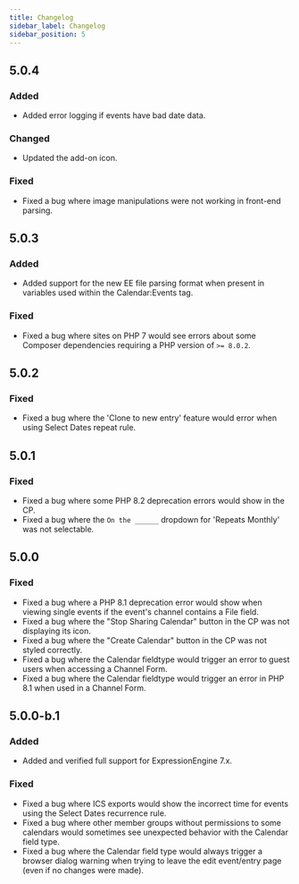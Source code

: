 ```yaml
---
title: Changelog
sidebar_label: Changelog
sidebar_position: 5
---
```



## 5.0.4<TitleDate date="2025-03-28" />

### Added
- Added error logging if events have bad date data.

### Changed
- Updated the add-on icon.

### Fixed
- Fixed a bug where image manipulations were not working in front-end parsing.

## 5.0.3<TitleDate date="2023-04-22" />

### Added
- Added support for the new EE file parsing format when present in variables used within the Calendar:Events tag.

### Fixed
- Fixed a bug where sites on PHP 7 would see errors about some Composer dependencies requiring a PHP version of `>= 8.0.2`.

## 5.0.2<TitleDate date="2023-04-17" />

### Fixed
- Fixed a bug where the 'Clone to new entry' feature would error when using Select Dates repeat rule.

## 5.0.1<TitleDate date="2023-03-13" />

### Fixed
- Fixed a bug where some PHP 8.2 deprecation errors would show in the CP.
- Fixed a bug where the `On the ______` dropdown for 'Repeats Monthly' was not selectable.

## 5.0.0<TitleDate date="2023-01-18" />

### Fixed
- Fixed a bug where a PHP 8.1 deprecation error would show when viewing single events if the event's channel contains a File field.
- Fixed a bug where the "Stop Sharing Calendar" button in the CP was not displaying its icon.
- Fixed a bug where the "Create Calendar" button in the CP was not styled correctly.
- Fixed a bug where the Calendar fieldtype would trigger an error to guest users when accessing a Channel Form.
- Fixed a bug where the Calendar fieldtype would trigger an error in PHP 8.1 when used in a Channel Form.

## 5.0.0-b.1<TitleDate date="2022-12-15" />

### Added
- Added and verified full support for ExpressionEngine 7.x.

### Fixed
- Fixed a bug where ICS exports would show the incorrect time for events using the Select Dates recurrence rule.
- Fixed a bug where other member groups without permissions to some calendars would sometimes see unexpected behavior with the Calendar field type.
- Fixed a bug where the Calendar field type would always trigger a browser dialog warning when trying to leave the edit event/entry page (even if no changes were made).
